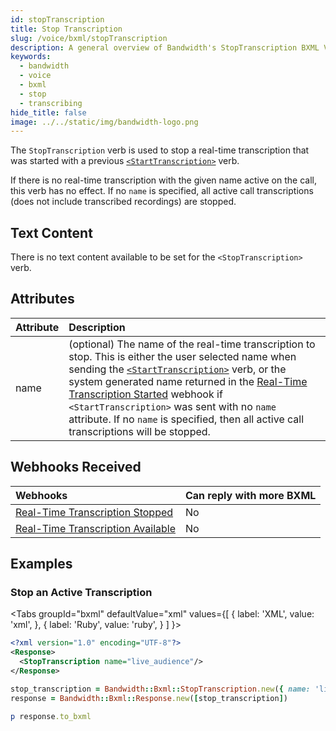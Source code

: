 ```yaml
---
id: stopTranscription
title: Stop Transcription
slug: /voice/bxml/stopTranscription
description: A general overview of Bandwidth's StopTranscription BXML Verb
keywords:
  - bandwidth
  - voice
  - bxml
  - stop
  - transcribing
hide_title: false
image: ../../static/img/bandwidth-logo.png
---
```



The `StopTranscription` verb is used to stop a real-time transcription that was started with a previous [`<StartTranscription>`][1] verb.

If there is no real-time transcription with the given name active on the call, this verb has no effect.
If no `name` is specified, all active call transcriptions (does not include transcribed recordings) are stopped.

## Text Content

There is no text content available to be set for the `<StopTranscription>` verb.

## Attributes

| Attribute          | Description                                                                                                                                                                                                                                                       |
|:-------------------|:------------------------------------------------------------------------------------------------------------------------------------------------------------------------------------------------------------------------------------------------------------------|
| name               | (optional) The name of the real-time transcription to stop. This is either the user selected name when sending the [`<StartTranscription>`][1] verb, or the system generated name returned in the [Real-Time Transcription Started][2] webhook if `<StartTranscription>` was sent with no `name` attribute. If no `name` is specified, then all active call transcriptions will be stopped. |

## Webhooks Received

| Webhooks                   | Can reply with more BXML |
|:---------------------------|:-------------------------|
| [Real-Time Transcription Stopped][3]   | No                       |
| [Real-Time Transcription Available][4] | No                       |

## Examples

### Stop an Active Transcription
<Tabs
  groupId="bxml"
  defaultValue="xml"
  values={[
    { label: 'XML', value: 'xml', },
    { label: 'Ruby', value: 'ruby', }
  ]
}>
<TabItem value="xml">

```xml
<?xml version="1.0" encoding="UTF-8"?>
<Response>
  <StopTranscription name="live_audience"/>
</Response>
```

</TabItem>
<TabItem value="ruby">

```ruby
stop_transcription = Bandwidth::Bxml::StopTranscription.new({ name: 'live_audience' })
response = Bandwidth::Bxml::Response.new([stop_transcription])

p response.to_bxml
```

</TabItem>
</Tabs>

[1]: /docs/voice/bxml/startTranscription
[2]: /docs/voice/webhooks/realTimeTranscriptionStarted
[3]: /docs/voice/webhooks/realTimeTranscriptionStopped
[4]: /docs/voice/webhooks/realTimeTranscriptionAvailable
